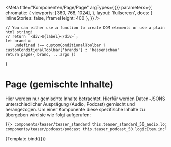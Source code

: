 
<Meta
    title="Komponenten/Page/Page"
    argTypes={{}}
    parameters={{
        chromatic: {
            viewports: [360, 768, 1024],
        },
        layout: 'fullscreen',
        docs: { inlineStories: false, iframeHeight: 400 },
    }}
/>

    // You can either use a function to create DOM elements or use a plain html string!
    // return `<div>${label}</div>`;
    let brand =
        undefined !== customConditionalToolbar ? customConditionalToolbar['brands'] : 'hessenschau'
    return page({ brand, ...args })
}

# Page (gemischte Inhalte)

Hier werden nur gemischte Inhalte betrachtet. Hierfür werden Daten-JSONS unterschiedlicher
Ausprägung (Audio, Podcast) gemischt und herangezogen. Um einer Komponente diese spezifische Inhalte zu übergeben
wird sie wie folgt aufgerufen:

```html
{{> components/teaser/teaser_standard this.teaser_standard_50_audio.logicItem.includeModel}} {{>
components/teaser/podcast/podcast this.teaser_podcast_50.logicItem.includeModel}}
```

<Canvas>
    <Story name="Player-Interaktion" args={AudioDataMixed}>
        {Template.bind({})}
    </Story>
</Canvas>

<ArgsTable story="Default" />
